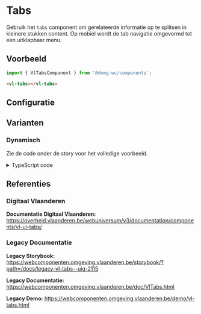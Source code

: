 
# Tabs

Gebruik het `tabs` component om gerelateerde informatie op te splitsen in kleinere stukken content.
Op mobiel wordt de tab navigatie omgevormd tot een uitklapbaar menu.

## Voorbeeld

```js
import { VlTabsComponent } from '@domg-wc/components';
```

```html
<vl-tabs></vl-tabs>
```

<DocsStory id="components-tabs--tabs-default" />

## Configuratie

<ArgsTable story={PRIMARY_STORY} />

## Varianten

### Dynamisch

Zie de code onder de story voor het volledige voorbeeld.

<Canvas>
    <Story id="components-tabs--tabs-dynamic" inline={false} height={200} />
</Canvas>

<details>
    <summary>TypeScript code</summary>
    <Source code={tabsStoryUtils} language="ts" dark={true} />
</details>

## Referenties

### Digitaal Vlaanderen

**Documentatie Digitaal Vlaanderen:** https://overheid.vlaanderen.be/webuniversum/v3/documentation/components/vl-ui-tabs/

### Legacy Documentatie

**Legacy Storybook:** https://webcomponenten.omgeving.vlaanderen.be/storybook/?path=/docs/legacy-vl-tabs--uig-2115

**Legacy Documentatie:** https://webcomponenten.omgeving.vlaanderen.be/doc/VlTabs.html

**Legacy Demo:** https://webcomponenten.omgeving.vlaanderen.be/demo/vl-tabs.html
